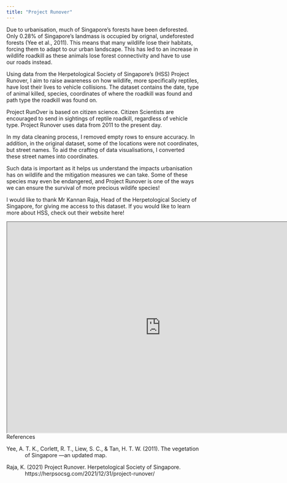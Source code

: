 ```yaml
---
title: "Project Runover"
---
```

<p> Due to urbanisation, much of Singapore's forests have been deforested. Only 0.28% of Singapore's landmass is occupied by orignal, undeforested forests (Yee et al., 2011). This means that many wildlife lose their habitats, forcing them to adapt to our urban landscape. This has led to an increase in wildlife roadkill as these animals lose forest connectivity and have to use our roads instead.</p>

<p> Using data from the Herpetological Society of Singapore's (HSS) Project Runover, I aim to raise awareness on how wildlife, more specifically reptiles, have lost their lives to vehicle collisions. The dataset contains the date, type of animal killed, species, coordinates of where the roadkill was found and path type the roadkill was found on. </p>

<p> Project RunOver is based on citizen science. Citizen Scientists are encouraged to send in sightings of reptile roadkill, regardless of vehicle type. Project Runover uses data from 2011 to the present day. </p>

<p> In my data cleaning process, I removed empty rows to ensure accuracy. In addition, in the original dataset, some of the locations were not coordinates, but street names. To aid the crafting of data visualisations, I converted these street names into coordinates. </p>

<p> Such data is important as it helps us understand the impacts urbanisation has on wildlife and the mitigation measures we can take. Some of these species may even be endangered, and Project Runover is one of the ways we can ensure the survival of more precious wildife species! </p>

<p> I would like to thank Mr Kannan Raja, Head of the Herpetological Society of Singapore, for giving me access to this dataset. If you would like to learn more about HSS, check out their website here! </p>

```{=html}
<iframe width="800" height="550" src="https://herpsocsg.com/" title="Herpetological Society of Singapore"></iframe>
```

References
<div style="text-indent: -0.5in; padding-left: 0.5in;">
Yee, A. T. K., Corlett, R. T., Liew, S. C., & Tan, H. T. W. (2011). The vegetation of Singapore ―an updated map.

Raja, K. (2021) Project Runover. Herpetological Society of Singapore. https://herpsocsg.com/2021/12/31/project-runover/



